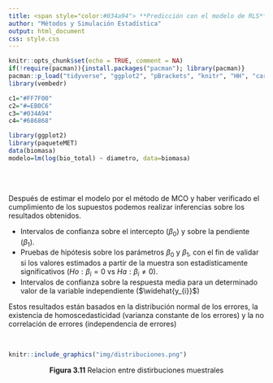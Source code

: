 ```yaml
---
title: <span style="color:#034a94"> **Predicción con el modelo de RLS**</span>
author: "Métodos y Simulación Estadística"
output: html_document
css: style.css
---
```


```r
knitr::opts_chunk$set(echo = TRUE, comment = NA)
if(!require(pacman)){install.packages("pacman"); library(pacman)}
pacman::p_load("tidyverse", "ggplot2", "pBrackets", "knitr", "HH", "car", "rgl", "sampling")
library(vembedr)

c1="#FF7F00"
c2="#=EB0C6"
c3="#034A94"
c4="#686868"

library(ggplot2)
library(paqueteMET)
data(biomasa)
modelo=lm(log(bio_total) ~ diametro, data=biomasa)

```

</br></br>

Después de estimar el modelo por el método de MCO y haber verificado el cumplimiento de los supuestos podemos realizar inferencias sobre los resultados obtenidos.

* Intervalos de confianza sobre el intercepto ($\beta_{0}$) y sobre la pendiente ($\beta_{1}$). 
* Pruebas de hipótesis sobre los parámetros $\beta_{0}$ y $\beta_{1}$, con el fin de validar si los valores estimados a partir de la muestra son estadísticamente significativos ($Ho:  \beta_{i} =0$ vs $Ha: \beta_{i} \neq 0$).
* Intervalos de confianza sobre la respuesta media para un determinado valor de la variable independiente ($\widehat{y_{i}}$)

Estos resultados están basados en la distribución normal de los errores, la existencia de homoscedasticidad (varianza constante de los errores) y la no correlación de errores (independencia de errores) 

</br>

```r
knitr::include_graphics("img/distribuciones.png")
```
<center>
**Figura 3.11** Relacion entre distirbuciones muestrales
</center>


</br>